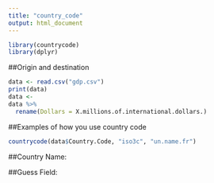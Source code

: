 ```yaml
---
title: "country_code"
output: html_document
---
```


```r
library(countrycode)
library(dplyr)
```


##Origin and destination

```r
data <- read.csv("gdp.csv")
print(data)
data <-
data %>% 
  rename(Dollars = X.millions.of.international.dollars.)
```

##Examples of how you use country code

```r
countrycode(data$Country.Code, "iso3c", "un.name.fr")
```


##Country Name:

##Guess Field:


